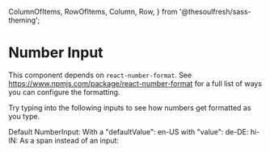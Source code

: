
  ColumnOfItems,
  RowOfItems,
  Column,
  Row,
} from '@thesoulfresh/sass-theming';


<Meta title="Components/Inputs/Number Input" />

# Number Input

<Description of={NumberInput} />

This component depends on `react-number-format`. See https://www.npmjs.com/package/react-number-format
for a full list of ways you can configure the formatting.

<Canvas>
  <Story name="Number Input" decorators={[ColumnOfItems]}>
    <p>Try typing into the following inputs to see how numbers
    get formatted as you type.</p>
    <label>Default NumberInput:</label>
    <NumberInput required onValueChange={act('onValueChange')} placeholder="Enter long numbers" />
    <label>With a "defaultValue":</label>
    <NumberInput required onValueChange={act('onValueChange')} defaultValue="2" />
    <label>en-US with "value":</label>
    <NumberInput value={30000} locale="en-US" onValueChange={act('onValueChange')} />
    <label>de-DE:</label>
    <NumberInput locale="de-DE" onValueChange={act('onValueChange')} />
    <label>hi-IN:</label>
    <NumberInput locale="hi-IN" onValueChange={act('onValueChange')} />
    <label>As a span instead of an input:</label>
    <NumberInput text locale="hi-IN" value="500000.89"/>
  </Story>
</Canvas>

<ArgsTable of={NumberInput} />
